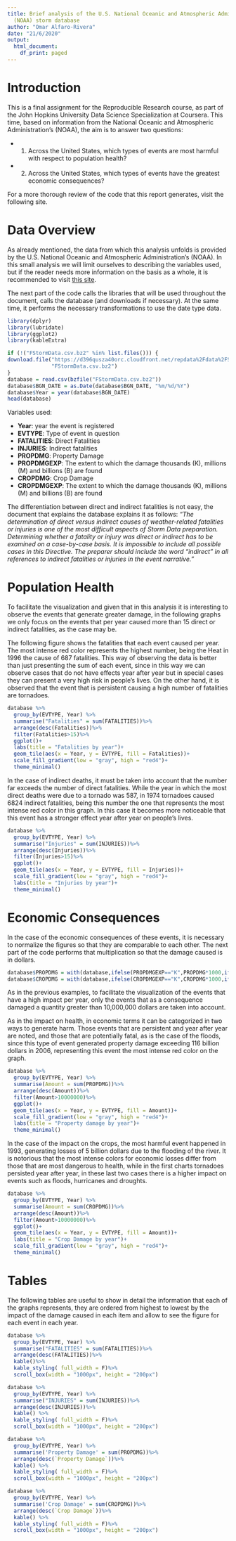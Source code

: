 ---
title: Brief analysis of the U.S. National Oceanic and Atmospheric Administration's
  (NOAA) storm database
author: "Omar Alfaro-Rivera"
date: "21/6/2020"
output:
  html_document:
    df_print: paged
---

# Introduction 

This is a final assignment for the Reproducible Research course, as part of the John Hopkins University Data Science Specialization at Coursera. This time, based on information from the National Oceanic and Atmospheric Administration's (NOAA), the aim is to answer two questions:

* 1. Across the United States, which types of events are most harmful with respect to population health?

* 2. Across the United States, which types of events have the greatest economic consequences?

For a more thorough review of the code that this report generates, visit the following site.


# Data Overview

As already mentioned, the data from which this analysis unfolds is provided by the U.S. National Oceanic and Atmospheric Administration's (NOAA). In this small analysis we will limit ourselves to describing the variables used, but if the reader needs more information on the basis as a whole, it is recommended to visit [this site](https://d396qusza40orc.cloudfront.net/repdata%2Fpeer2_doc%2Fpd01016005curr.pdf).

The next part of the code calls the libraries that will be used throughout the document, calls the database (and downloads if necessary). At the same time, it performs the necessary transformations to use the date type data.


```{r, message=FALSE, warning=FALSE}
library(dplyr)
library(lubridate)
library(ggplot2)
library(kableExtra)

if (!("FStormData.csv.bz2" %in% list.files())) {
download.file("https://d396qusza40orc.cloudfront.net/repdata%2Fdata%2FStormData.csv.bz2",
              "FStormData.csv.bz2")
}
database = read.csv(bzfile("FStormData.csv.bz2"))
database$BGN_DATE = as.Date(database$BGN_DATE, "%m/%d/%Y") 
database$Year = year(database$BGN_DATE)
head(database)

```

Variables used: 

* __Year__: year the event is registered
* __EVTYPE__: Type of event in question
* __FATALITIES__: Direct Fatalities
* __INJURIES__: Indirect fatalities
* __PROPDMG__: Property Damage
* __PROPDMGEXP__: The extent to which the damage thousands (K), millions (M) and billions (B) are found
* __CROPDMG__: Crop Damage
* __CROPDMGEXP__: The extent to which the damage thousands (K), millions (M) and billions (B) are found

The differentiation between direct and indirect fatalities is not easy, the document that explains the database explains it as follows: _"The determination of direct versus indirect causes of weather-related
fatalities or injuries is one of the most difficult aspects of Storm Data preparation. Determining
whether a fatality or injury was direct or indirect has to be examined on a case-by-case basis. It
is impossible to include all possible cases in this Directive. The preparer should include the
word “indirect” in all references to indirect fatalities or injuries in the event narrative."_ 

# Population Health

To facilitate the visualization and given that in this analysis it is interesting to observe the events that generate greater damage, in the following graphs we only focus on the events that per year caused more than 15 direct or indirect fatalities, as the case may be.

The following figure shows the fatalities that each event caused per year. The most intense red color represents the highest number, being the Heat in 1996 the cause of 687 fatalities. This way of observing the data is better than just presenting the sum of each event, since in this way we can observe cases that do not have effects year after year but in special cases they can present a very high risk in people's lives. On the other hand, it is observed that the event that is persistent causing a high number of fatalities are tornadoes.

```{r, fig.align='center'}
database %>% 
  group_by(EVTYPE, Year) %>%
  summarise("Fatalities" = sum(FATALITIES))%>%
  arrange(desc(Fatalities))%>%
  filter(Fatalities>15)%>%
  ggplot()+
  labs(title = "Fatalities by year")+
  geom_tile(aes(x = Year, y = EVTYPE, fill = Fatalities))+
  scale_fill_gradient(low = "gray", high = "red4")+
  theme_minimal()
```

In the case of indirect deaths, it must be taken into account that the number far exceeds the number of direct fatalities. While the year in which the most direct deaths were due to a tornado was 587, in 1974 tornadoes caused 6824 indirect fatalities, being this number the one that represents the most intense red color in this graph. In this case it becomes more noticeable that this event has a stronger effect year after year on people's lives.
```{r, fig.height=10, fig.align='center'}
database %>% 
  group_by(EVTYPE, Year) %>%
  summarise("Injuries" = sum(INJURIES))%>%
  arrange(desc(Injuries))%>%
  filter(Injuries>15)%>%
  ggplot()+
  geom_tile(aes(x = Year, y = EVTYPE, fill = Injuries))+
  scale_fill_gradient(low = "gray", high = "red4")+
  labs(title = "Injuries by year")+
  theme_minimal()
```

# Economic Consequences 

In the case of the economic consequences of these events, it is necessary to normalize the figures so that they are comparable to each other. The next part of the code performs that multiplication so that the damage caused is in dollars.

```{r}
database$PROPDMG = with(database,ifelse(PROPDMGEXP=="K",PROPDMG*1000,ifelse(PROPDMGEXP=="M",PROPDMG*1000000,ifelse(PROPDMGEXP=="B",PROPDMG*1000000000,PROPDMG))))
database$CROPDMG = with(database,ifelse(CROPDMGEXP=="K",CROPDMG*1000,ifelse(CROPDMGEXP=="M",CROPDMG*1000000,ifelse(PROPDMGEXP=="B",CROPDMG*1000000000,CROPDMG))))
```

As in the previous examples, to facilitate the visualization of the events that have a high impact per year, only the events that as a consequence damaged a quantity greater than 10,000,000 dollars are taken into account.

As in the impact on health, in economic terms it can be categorized in two ways to generate harm. Those events that are persistent and year after year are noted, and those that are potentially fatal, as is the case of the floods, since this type of event generated property damage exceeding 116 billion dollars in 2006, representing this event the most intense red color on the graph.

```{r, fig.align='center', fig.height=9.5}
database %>% 
  group_by(EVTYPE, Year) %>%
  summarise(Amount = sum(PROPDMG))%>%
  arrange(desc(Amount))%>%
  filter(Amount>10000000)%>%
  ggplot()+
  geom_tile(aes(x = Year, y = EVTYPE, fill = Amount))+
  scale_fill_gradient(low = "gray", high = "red4")+
  labs(title = "Property damage by year")+
  theme_minimal()
```

In the case of the impact on the crops, the most harmful event happened in 1993, generating losses of 5 billion dollars due to the flooding of the river. It is notorious that the most intense colors for economic losses differ from those that are most dangerous to health, while in the first charts tornadoes persisted year after year, in these last two cases there is a higher impact on events such as floods, hurricanes and droughts.

```{r, fig.align='center', fig.height=8}
database %>% 
  group_by(EVTYPE, Year) %>%
  summarise(Amount = sum(CROPDMG))%>%
  arrange(desc(Amount))%>%
  filter(Amount>10000000)%>%
  ggplot()+
  geom_tile(aes(x = Year, y = EVTYPE, fill = Amount))+
  labs(title = "Crop Damage by year")+
  scale_fill_gradient(low = "gray", high = "red4")+
  theme_minimal()
```


# Tables

The following tables are useful to show in detail the information that each of the graphs represents, they are ordered from highest to lowest by the impact of the damage caused in each item and allow to see the figure for each event in each year.

```{r}
database %>% 
  group_by(EVTYPE, Year) %>%
  summarise("FATALITIES" = sum(FATALITIES))%>%
  arrange(desc(FATALITIES))%>%
  kable()%>%
  kable_styling( full_width = F)%>%
  scroll_box(width = "1000px", height = "200px")
```




```{r, fig.align='center'}
database %>% 
  group_by(EVTYPE, Year) %>%
  summarise("INJURIES" = sum(INJURIES))%>%
  arrange(desc(INJURIES))%>%
  kable() %>%
  kable_styling( full_width = F)%>%
  scroll_box(width = "1000px", height = "200px")

```


```{r, fig.align='center'}
database %>% 
  group_by(EVTYPE, Year) %>%
  summarise('Property Damage' = sum(PROPDMG))%>%
  arrange(desc(`Property Damage`))%>%
  kable() %>%
  kable_styling( full_width = F)%>%
  scroll_box(width = "1000px", height = "200px")

```

```{r, fig.align='center'}
database %>% 
  group_by(EVTYPE, Year) %>%
  summarise('Crop Damage' = sum(CROPDMG))%>%
  arrange(desc(`Crop Damage`))%>%
  kable() %>%
  kable_styling( full_width = F)%>%
  scroll_box(width = "1000px", height = "200px")

```